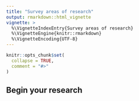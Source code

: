 ```yaml
---
title: "Survey areas of research"
output: rmarkdown::html_vignette
vignette: >
  %\VignetteIndexEntry{Survey areas of research}
  %\VignetteEngine{knitr::rmarkdown}
  %\VignetteEncoding{UTF-8}
---
```


```r
knitr::opts_chunk$set(
  collapse = TRUE,
  comment = "#>"
)
```

## Begin your research
